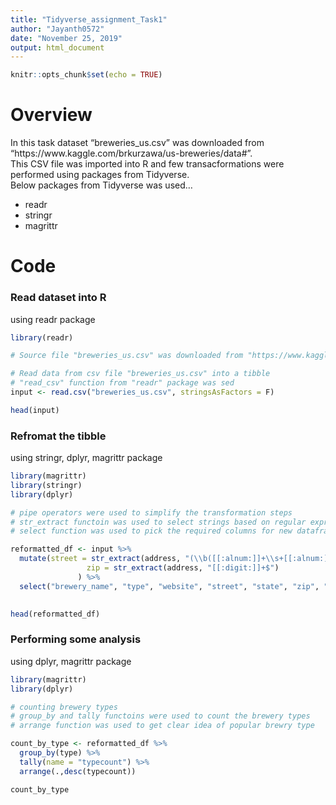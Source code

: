 ```yaml
---
title: "Tidyverse_assignment_Task1"
author: "Jayanth0572"
date: "November 25, 2019"
output: html_document
---
```


```r
knitr::opts_chunk$set(echo = TRUE)
```

# Overview
In this task dataset "breweries_us.csv" was downloaded from "https://www.kaggle.com/brkurzawa/us-breweries/data#".</br>
This CSV file was imported into R and few transacformations were performed using packages from Tidyverse.</br>
Below packages from Tidyverse was used...

- readr
- stringr
- magrittr


# Code
### Read dataset into R
using readr package
```r

library(readr)

# Source file "breweries_us.csv" was downloaded from "https://www.kaggle.com/brkurzawa/us-breweries/data#"

# Read data from csv file "breweries_us.csv" into a tibble
# "read_csv" function from "readr" package was sed
input <- read.csv("breweries_us.csv", stringsAsFactors = F)

head(input)


```


### Refromat the tibble
using stringr, dplyr, magrittr package
```r

library(magrittr)
library(stringr)
library(dplyr)

# pipe operators were used to simplify the transformation steps
# str_extract functoin was used to select strings based on regular expressions
# select function was used to pick the required columns for new dataframe

reformatted_df <- input %>%
  mutate(street = str_extract(address, "(\\b([[:alnum:]]+\\s+[[:alnum:]]+\\.*)[^,]+)"),
                 zip = str_extract(address, "[[:digit:]]+$")
               ) %>%
  select("brewery_name", "type", "website", "street", "state", "zip", "state_breweries")
          

head(reformatted_df)

```


### Performing some analysis
using dplyr, magrittr package
```r

library(magrittr)
library(dplyr)

# counting brewery types
# group_by and tally functoins were used to count the brewery types
# arrange function was used to get clear idea of popular brewry type

count_by_type <- reformatted_df %>% 
  group_by(type) %>%
  tally(name = "typecount") %>%
  arrange(.,desc(typecount))

count_by_type

```

